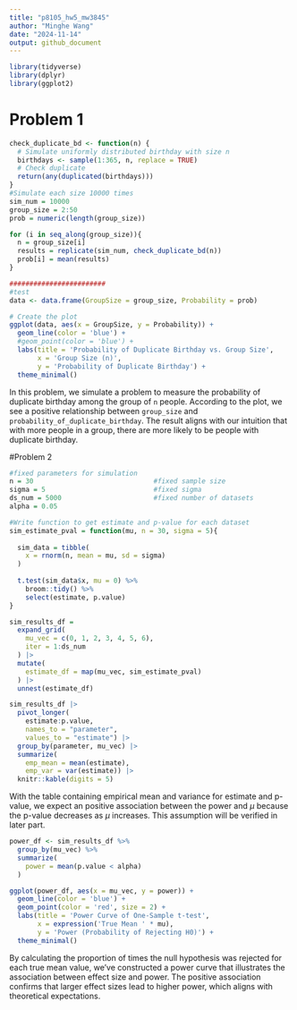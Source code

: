 ```yaml
---
title: "p8105_hw5_mw3845"
author: "Minghe Wang"
date: "2024-11-14"
output: github_document
---
```


```r
library(tidyverse)
library(dplyr)
library(ggplot2)
```

# Problem 1

```r
check_duplicate_bd <- function(n) {
  # Simulate uniformly distributed birthday with size n
  birthdays <- sample(1:365, n, replace = TRUE)
  # Check duplicate
  return(any(duplicated(birthdays)))
}
#Simulate each size 10000 times
sim_num = 10000
group_size = 2:50
prob = numeric(length(group_size))

for (i in seq_along(group_size)){
  n = group_size[i]
  results = replicate(sim_num, check_duplicate_bd(n))
  prob[i] = mean(results)
}

########################
#test
data <- data.frame(GroupSize = group_size, Probability = prob)

# Create the plot
ggplot(data, aes(x = GroupSize, y = Probability)) +
  geom_line(color = 'blue') +
  #geom_point(color = 'blue') +
  labs(title = 'Probability of Duplicate Birthday vs. Group Size',
       x = 'Group Size (n)',
       y = 'Probability of Duplicate Birthday') +
  theme_minimal()
```

In this problem, we simulate a problem to measure the probability of duplicate birthday among the group of `n` people. According to the plot, we see a positive relationship between `group_size` and `probability_of_duplicate_birthday`. The result aligns with our intuition that with more people in a group, there are more likely to be people with duplicate birthday.

#Problem 2

```r
#fixed parameters for simulation
n = 30                              #fixed sample size
sigma = 5                           #fixed sigma
ds_num = 5000                       #fixed number of datasets
alpha = 0.05

#Write function to get estimate and p-value for each dataset
sim_estimate_pval = function(mu, n = 30, sigma = 5){
  
  sim_data = tibble(
    x = rnorm(n, mean = mu, sd = sigma)
  )
  
  t.test(sim_data$x, mu = 0) %>% 
    broom::tidy() %>% 
    select(estimate, p.value)
}

sim_results_df = 
  expand_grid(
    mu_vec = c(0, 1, 2, 3, 4, 5, 6),
    iter = 1:ds_num
  ) |> 
  mutate(
    estimate_df = map(mu_vec, sim_estimate_pval)
  ) |> 
  unnest(estimate_df)

sim_results_df |> 
  pivot_longer(
    estimate:p.value,
    names_to = "parameter", 
    values_to = "estimate") |> 
  group_by(parameter, mu_vec) |> 
  summarize(
    emp_mean = mean(estimate),
    emp_var = var(estimate)) |> 
  knitr::kable(digits = 5)
```
With the table containing empirical mean and variance for estimate and p-value, we expect an positive association between the power and $\mu$ because the p-value decreases as $\mu$ increases. This assumption will be verified in later part.

```r
power_df <- sim_results_df %>%
  group_by(mu_vec) %>%
  summarize(
    power = mean(p.value < alpha)
  )

ggplot(power_df, aes(x = mu_vec, y = power)) +
  geom_line(color = 'blue') +
  geom_point(color = 'red', size = 2) +
  labs(title = 'Power Curve of One-Sample t-test',
       x = expression('True Mean ' * mu),
       y = 'Power (Probability of Rejecting H0)') +
  theme_minimal()
```

By calculating the proportion of times the null hypothesis was rejected for each true mean value, we've constructed a power curve that illustrates the association between effect size and power. The positive association confirms that larger effect sizes lead to higher power, which aligns with theoretical expectations.

